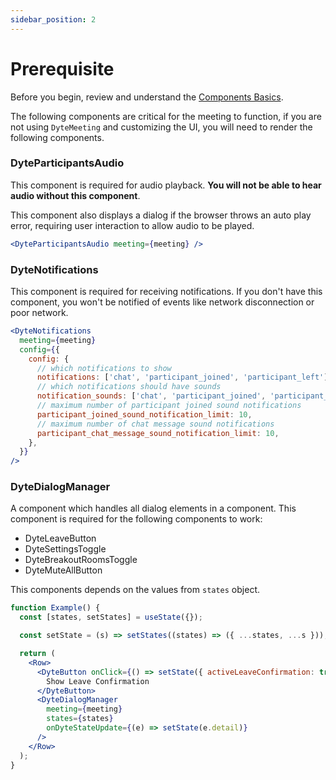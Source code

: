 ```yaml
---
sidebar_position: 2
---
```


# Prerequisite

Before you begin, review and understand the
[Components Basics](/react-ui-kit/basics/components-basics).

The following components are critical for the meeting to function, if you are
not using `DyteMeeting` and customizing the UI, you will need to render the
following components.

### DyteParticipantsAudio

This component is required for audio playback. **You will not be able to hear
audio without this component**.

This component also displays a dialog if the browser throws an auto play error,
requiring user interaction to allow audio to be played.

```jsx
<DyteParticipantsAudio meeting={meeting} />
```

### DyteNotifications

This component is required for receiving notifications. If you don't have this
component, you won't be notified of events like network disconnection or poor
network.

```jsx
<DyteNotifications
  meeting={meeting}
  config={{
    config: {
      // which notifications to show
      notifications: ['chat', 'participant_joined', 'participant_left'],
      // which notifications should have sounds
      notification_sounds: ['chat', 'participant_joined', 'participant_left'],
      // maximum number of participant joined sound notifications
      participant_joined_sound_notification_limit: 10,
      // maximum number of chat message sound notifications
      participant_chat_message_sound_notification_limit: 10,
    },
  }}
/>
```

### DyteDialogManager

A component which handles all dialog elements in a component. This component is required for the following components to work:

- DyteLeaveButton
- DyteSettingsToggle
- DyteBreakoutRoomsToggle
- DyteMuteAllButton

This components depends on the values from `states` object.

```jsx
function Example() {
  const [states, setStates] = useState({});

  const setState = (s) => setStates((states) => ({ ...states, ...s }));

  return (
    <Row>
      <DyteButton onClick={() => setState({ activeLeaveConfirmation: true })}>
        Show Leave Confirmation
      </DyteButton>
      <DyteDialogManager
        meeting={meeting}
        states={states}
        onDyteStateUpdate={(e) => setState(e.detail)}
      />
    </Row>
  );
}
```

<head>
  <title>React UI Kit Prerequisite</title>
</head>
